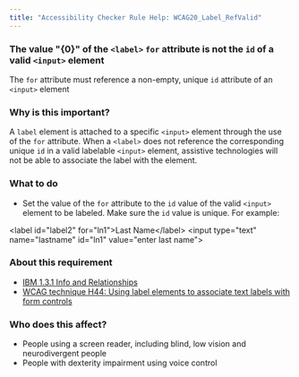```yaml
---
title: "Accessibility Checker Rule Help: WCAG20_Label_RefValid"
---
```


<div className="toolHelp">
<Row>
<Column colLg={16} colMd={8} colSm={4} className="toolHead">

### The value \"{0}\" of the `<label>` `for` attribute is not the `id` of a valid `<input>` element

<div id="locLevel"></div>

The `for` attribute must reference a non-empty, unique `id` attribute of an `<input>` element

</Column>
</Row>
<Row>
<Column colLg={11} colMd={5} colSm={4} className="toolMain">

### Why is this important?

A `label` element is attached to a specific `<input>` element through the use of the `for` attribute. When a `<label>` does not reference the corresponding unique `id` in a valid labelable `<input>` element, assistive technologies will not be able to associate the label with the element.

<div id="locSnippet"></div>

### What to do

* Set the value of the `for` attribute to the `id` value of the valid `<input>` element to be labeled. Make sure the `id` value is unique. For example:

<CodeSnippet type="multi" light={true}>&lt;label id="label2" for="ln1"&gt;Last Name&lt;/label&gt;
&lt;input type="text" name="lastname" id="ln1" value="enter last name"&gt;</CodeSnippet>

</Column>
<Column colLg={5} colMd={3} colSm={4} className="toolLeft">

### About this requirement

* [IBM 1.3.1 Info and Relationships](https://www.ibm.com/able/requirements/requirements/#1_3_1)
* [WCAG technique H44: Using label elements to associate text labels with form controls](https://www.w3.org/WAI/WCAG21/Techniques/html/H44)

### Who does this affect?

* People using a screen reader, including blind, low vision and neurodivergent people
* People with dexterity impairment using voice control

</Column>
</Row>
</div>

